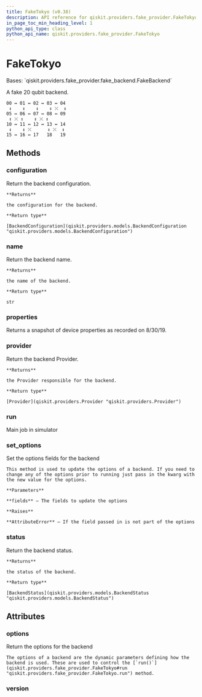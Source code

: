 ```yaml
---
title: FakeTokyo (v0.38)
description: API reference for qiskit.providers.fake_provider.FakeTokyo in qiskit v0.38
in_page_toc_min_heading_level: 1
python_api_type: class
python_api_name: qiskit.providers.fake_provider.FakeTokyo
---
```


# FakeTokyo

<Class id="qiskit.providers.fake_provider.FakeTokyo" isDedicatedPage={true} github="https://github.com/qiskit/qiskit/tree/stable/0.21/qiskit/providers/fake_provider/backends/tokyo/fake_tokyo.py" signature="FakeTokyo" modifiers="class">
  Bases: `qiskit.providers.fake_provider.fake_backend.FakeBackend`

  A fake 20 qubit backend.

  ```text
  00 ↔ 01 ↔ 02 ↔ 03 ↔ 04
   ↕    ↕    ↕    ↕ ⤫  ↕
  05 ↔ 06 ↔ 07 ↔ 08 ↔ 09
   ↕ ⤫ ↕    ↕ ⤫ ↕
  10 ↔ 11 ↔ 12 ↔ 13 ↔ 14
   ↕    ↕ ⤫      ↕ ⤫  ↕
  15 ↔ 16 ↔ 17   18   19
  ```

  ## Methods

  <span id="qiskit-providers-fake-provider-faketokyo-configuration" />

  ### configuration

  <Function id="qiskit.providers.fake_provider.FakeTokyo.configuration" signature="FakeTokyo.configuration()">
    Return the backend configuration.

    **Returns**

    the configuration for the backend.

    **Return type**

    [BackendConfiguration](qiskit.providers.models.BackendConfiguration "qiskit.providers.models.BackendConfiguration")
  </Function>

  <span id="qiskit-providers-fake-provider-faketokyo-name" />

  ### name

  <Function id="qiskit.providers.fake_provider.FakeTokyo.name" signature="FakeTokyo.name()">
    Return the backend name.

    **Returns**

    the name of the backend.

    **Return type**

    str
  </Function>

  <span id="qiskit-providers-fake-provider-faketokyo-properties" />

  ### properties

  <Function id="qiskit.providers.fake_provider.FakeTokyo.properties" signature="FakeTokyo.properties()">
    Returns a snapshot of device properties as recorded on 8/30/19.
  </Function>

  <span id="qiskit-providers-fake-provider-faketokyo-provider" />

  ### provider

  <Function id="qiskit.providers.fake_provider.FakeTokyo.provider" signature="FakeTokyo.provider()">
    Return the backend Provider.

    **Returns**

    the Provider responsible for the backend.

    **Return type**

    [Provider](qiskit.providers.Provider "qiskit.providers.Provider")
  </Function>

  <span id="qiskit-providers-fake-provider-faketokyo-run" />

  ### run

  <Function id="qiskit.providers.fake_provider.FakeTokyo.run" signature="FakeTokyo.run(run_input, **kwargs)">
    Main job in simulator
  </Function>

  <span id="qiskit-providers-fake-provider-faketokyo-set-options" />

  ### set\_options

  <Function id="qiskit.providers.fake_provider.FakeTokyo.set_options" signature="FakeTokyo.set_options(**fields)">
    Set the options fields for the backend

    This method is used to update the options of a backend. If you need to change any of the options prior to running just pass in the kwarg with the new value for the options.

    **Parameters**

    **fields** – The fields to update the options

    **Raises**

    **AttributeError** – If the field passed in is not part of the options
  </Function>

  <span id="qiskit-providers-fake-provider-faketokyo-status" />

  ### status

  <Function id="qiskit.providers.fake_provider.FakeTokyo.status" signature="FakeTokyo.status()">
    Return the backend status.

    **Returns**

    the status of the backend.

    **Return type**

    [BackendStatus](qiskit.providers.models.BackendStatus "qiskit.providers.models.BackendStatus")
  </Function>

  ## Attributes

  ### options

  <Attribute id="qiskit.providers.fake_provider.FakeTokyo.options">
    Return the options for the backend

    The options of a backend are the dynamic parameters defining how the backend is used. These are used to control the [`run()`](qiskit.providers.fake_provider.FakeTokyo#run "qiskit.providers.fake_provider.FakeTokyo.run") method.
  </Attribute>

  ### version

  <Attribute id="qiskit.providers.fake_provider.FakeTokyo.version" attributeValue="1" />
</Class>


